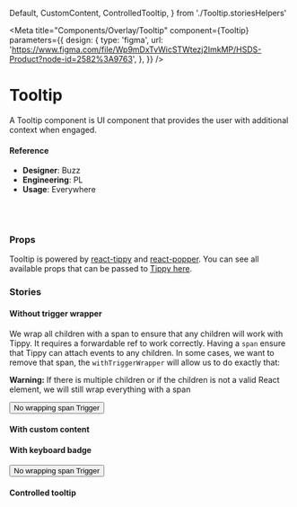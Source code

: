   Default,
  CustomContent,
  ControlledTooltip,
} from './Tooltip.storiesHelpers'

<Meta
  title="Components/Overlay/Tooltip"
  component={Tooltip}
  parameters={{
    design: {
      type: 'figma',
      url:
        'https://www.figma.com/file/Wp9mDxTvWicSTWtezj2ImkMP/HSDS-Product?node-id=2582%3A9763',
    },
  }}
/>

# Tooltip

A Tooltip component is UI component that provides the user with additional context when engaged.

<Canvas>
  <Story name="default">
    <Default />
  </Story>
</Canvas>

#### Reference

- **Designer**: Buzz
- **Engineering**: PL
- **Usage**: Everywhere

<br />
<br />

### Props

Tooltip is powered by [react-tippy](https://github.com/atomiks/tippyjs-react) and [react-popper](https://github.com/popperjs/react-popper). You can see all available props that can be passed to [Tippy here](https://atomiks.github.io/tippyjs/v6/all-props).

<ArgsTable of={Tooltip} />

### Stories

#### Without trigger wrapper

We wrap all children with a span to ensure that any children will work with Tippy.
It requires a forwardable ref to work correctly. Having a `span` ensure that Tippy can attach events to any children.
In some cases, we want to remove that span, the `withTriggerWrapper` will allow us to do exactly that:

**Warning:** If there is multiple children or if the children is not a valid React element, we will still wrap everything with a span

<Canvas>
  <Story name="without trigger wrapper">
    <div style={{ padding: '20%', textAlign: 'center' }}>
      <Tooltip title="Hello" withTriggerWrapper={false}>
        <button>No wrapping span Trigger</button>
      </Tooltip>
    </div>
  </Story>
</Canvas>

#### With custom content

<Canvas>
  <Story name="with custom content">
    <CustomContent />
  </Story>
</Canvas>

#### With keyboard badge

<Canvas>
  <Story name="with keyboard badge">
    <div style={{ padding: '20%', textAlign: 'center' }}>
      <Tooltip
        visible={true}
        title="sd fasdf asdf asdf asdf asdf asdfasdf asdf asdfasdf"
        badge="mod+A"
        withTriggerWrapper={false}
      >
        <button>No wrapping span Trigger</button>
      </Tooltip>
    </div>
  </Story>
</Canvas>

#### Controlled tooltip

<Canvas>
  <Story name="controlled tooltip">
    <ControlledTooltip />
  </Story>
</Canvas>

